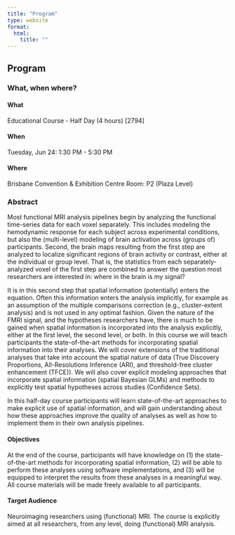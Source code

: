 ```yaml
---
title: "Program"
type: website
format:
  html:
    title: ""
---
```


## Program

### What, when where?

#### What
Educational Course - Half Day (4 hours) [2794]

#### When
Tuesday, Jun 24: 1:30 PM - 5:30 PM 

#### Where
Brisbane Convention & Exhibition Centre Room: P2 (Plaza Level) 

### Abstract
Most functional MRI analysis pipelines begin by analyzing the functional time-series data for each voxel separately. This includes modeling the hemodynamic response for each subject across experimental conditions, but also the (multi-level) modeling of brain activation across (groups of) participants. Second, the brain maps resulting from the first step are analyzed to localize significant regions of brain activity or contrast, either at the individual or group level. That is, the statistics from each separately-analyzed voxel of the first step are combined to answer the question most researchers are interested in: where in the brain is my signal?

It is in this second step that spatial information (potentially) enters the equation. Often this information enters the analysis implicitly, for example as an assumption of the multiple comparisons correction (e.g., cluster-extent analysis) and is not used in any optimal fashion. Given the nature of the FMRI signal, and the hypotheses researchers have, there is much to be gained when spatial information is incorporated into the analysis explicitly, either at the first level, the second level, or both. In this course we will teach participants the state-of-the-art methods for incorporating spatial information into their analyses. We will cover extensions of the traditional analyses that take into account the spatial nature of data (True Discovery Proportions, All-Resolutions Inference (ARI), and threshold-free cluster enhancement (TFCE)). We will also cover explicit modeling approaches that incorporate spatial information (spatial Bayesian GLMs) and methods to explicitly test spatial hypotheses across studies (Confidence Sets).

In this half-day course participants will learn state-of-the-art approaches to make explicit use of spatial information, and will gain understanding about how these approaches improve the quality of analyses as well as how to implement them in their own analysis pipelines.

#### Objectives
At the end of the course, participants will have knowledge on (1) the state-of-the-art methods for incorporating spatial information, (2) will be able to perform these analyses using software implementations, and (3) will be equipped to interpret the results from these analyses in a meaningful way. All course materials will be made freely available to all participants.
 
#### Target Audience
Neuroimaging researchers using (functional) MRI. The course is explicitly aimed at all researchers, from any level, doing (functional) MRI analysis. 
